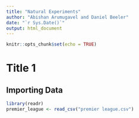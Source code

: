 ```yaml
---
title: "Natural Experiments"
author: "Abishan Arumugavel and Daniel Beeler"
date: "`r Sys.Date()`"
output: html_document
---
```


```r
knitr::opts_chunk$set(echo = TRUE)
```

# Title 1

## Importing Data
```r
library(readr)
premier_league <- read_csv("premier league.csv")
```


